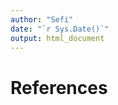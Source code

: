 ```yaml
---
author: "Sefi"
date: "`r Sys.Date()`"
output: html_document
---
```


# **References** {-}

::: {#refs}
:::
